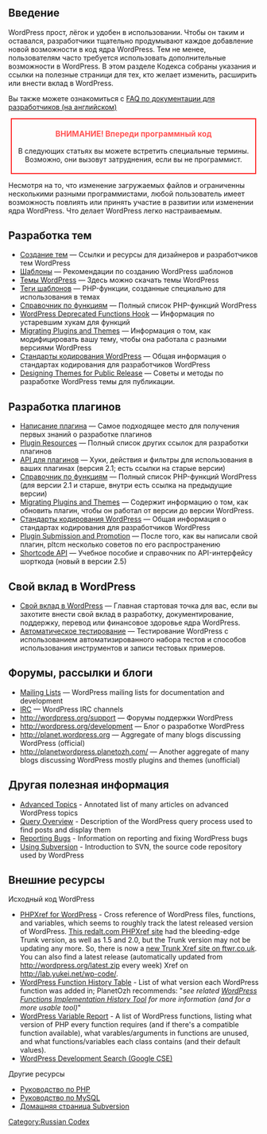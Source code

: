 {{Languages|
{{en|Developer Documentation}}
{{es|Developer Documentation}}
{{it|Documentazione per sviluppatori}}
{{ko|Developer Documentation}}
{{ru|Документация для разработчика}}
{{zh-tw|開發文件}}
}}

{{ru:Stub}}

== Введение ==
WordPress прост, лёгок и удобен в использовании. Чтобы он таким и оставался, разработчики тщательно продумывают каждое добавление новой возможности в код ядра WordPress.  Тем не менее, пользователям часто требуется использовать дополнительные возможности в WordPress.  В этом разделе Кодекса собраны указания и ссылки на полезные страници для тех, кто желает изменить, расширить или внести вклад в WordPress.

Вы также можете ознакомиться с [[FAQ Developer Documentation |FAQ по документации для разработчиков (на английском)]]

<div style="clear: both;"></div>

<div style="margin:5px; padding:5px; border:2px solid #F22; text-align:center;">
<div style="color:#F55; font-size:110%; font-weight:bold;">ВНИМАНИЕ! Впереди программный код</div>
В следующих статьях вы можете встретить специальные термины. Возможно, они вызовут затруднения, если вы не программист.</div>

Несмотря на то, что изменение загружаемых файлов и ограниченны несколькими разными программистами, любой пользователь имеет возможность повлиять или принять участие в развитии или изменении ядра WordPress. Что делает WordPress легко настраиваемым.

== Разработка тем ==

* [[Создание тем]] — Ссылки и ресурсы для дизайнеров и разработчиков тем WordPress
* [[Templates|Шаблоны]] — Рекомендации по созданию WordPress шаблонов
* [http://wordpress.org/themes Темы WordPress] — Здесь можно скачать темы WordPress
* [[Теги шаблонов]] — PHP-функции, созданные специально для использования в темах
* [[Справочник по функциям]] — Полный список PHP-функций WordPress
* [[WordPress Deprecated Functions Hook]] — Информация по устаревшим хукам для функций
* [[Migrating Plugins and Themes]] — Информация о том, как модифицировать вашу тему, чтобы она работала с разными версиями WordPress
* [[Стандарты кодирования WordPress]] — Общая информация о стандартах кодирования для разработчиков WordPress
* [[Designing Themes for Public Release]] — Советы и методы по разработке WordPress темы для публикации.

== Разработка плагинов ==

* [[Написание плагина]] — Самое подходящее место для получения первых знаний о разработке плагинов
* [[Plugin Resources]] — Полный список других ссылок для разработки плагинов
* [[Plugin API|API для плагинов]] — Хуки, действия и фильтры для использования в ваших плагинах (версия 2.1; есть ссылки на старые версии)
* [[Справочник по функциям]] — Полный список PHP-функций WordPress (для версии 2.1 и старше, внутри есть ссылка на предыдущие версии)
* [[Migrating Plugins and Themes]] — Содержит информацию о том, как обновить плагин, чтобы он работал от версии до версии WordPress.
* [[Стандарты кодирования WordPress]] — Общая информация о стандартах кодирования для разработчиков WordPress
* [[Plugin Submission and Promotion]] — После того, как вы написали свой плагин, pltcm несколько советов по его распространению
* [[Shortcode API]] — Учебное пособие и справочник по API-интерфейсу шорткода (новый в версии 2.5)

== Свой вклад в WordPress ==

* [[Contributing to WordPress|Свой вклад в WordPress]] — Главная стартовая точка для вас, если вы захотите внести свой вклад в разработку, документирование, поддержку, перевод или финансовое здоровье ядра WordPress.
* [[Automated Testing|Автоматическое тестирование]] — Тестирование WordPress с использованием автоматизированного набора тестов и способов использования инструментов и записи тестовых примеров.

== Форумы, рассылки и блоги ==

* [[Mailing Lists]] — WordPress mailing lists for documentation and development
* [[IRC]] — WordPress IRC channels
* http://wordpress.org/support — Форумы поддержки WordPress
* http://wordpress.org/development — Блог о разработке WordPress 
* http://planet.wordpress.org — Aggregate of many blogs discussing WordPress (official)
* http://planetwordpress.planetozh.com/ — Another aggregate of many blogs discussing WordPress mostly plugins and themes (unofficial)

== Другая полезная информация ==

* [[Advanced Topics]] - Annotated list of many articles on advanced WordPress topics
* [[Query Overview]] - Description of the WordPress query process used to find posts and display them
* [[Reporting Bugs]] - Information on reporting and fixing WordPress bugs
* [[Using Subversion]] - Introduction to SVN, the source code repository used by WordPress

== Внешние ресурсы ==

Исходный код WordPress
* [http://phpxref.com/xref/wordpress/ PHPXref for WordPress] - Cross reference of WordPress files, functions, and variables, which seems to roughly track the latest released version of WordPress. [http://xref.redalt.com/ This redalt.com PHPXref site] had the bleeding-edge Trunk version, as well as 1.5 and 2.0, but the Trunk version may not be updating any more. So, there is now a [http://sandbox.ftwr.co.uk/wp/ new Trunk Xref site on ftwr.co.uk]. You can also find a latest release (automatically updated from http://wordpress.org/latest.zip every week) Xref on http://lab.yukei.net/wp-code/.
* [http://planetozh.com/projects/wordpress-functions-history/table_light.html WordPress Function History Table] - List of what version each WordPress function was added in; PlanetOzh recommends: "''see related [http://planetozh.com/blog/2007/10/wordpress-functions-implementation-history-tool/ WordPress Functions Implementation History Tool] for more information (and for a more usable tool)''"
* [http://dd32.id.au/wp-2.4-variable-report.html WordPress Variable Report] - A list of WordPress functions, listing what version of PHP every function requires (and if there's a compatible function available), what varables/arguments in functions are unused, and what functions/variables each class contains (and their default values).
* [http://www.google.com/coop/cse?cx=003089488824223329442%3Avwjqws2iu5u   WordPress Development Search (Google CSE)]

Другие ресурсы
* [http://www.php.net/manual/ru/ Руководство по PHP]
* [http://www.mysql.ru/docs/man/ Руководство по MySQL]
* [http://subversion.tigris.org/ Домашняя страница Subversion]

{{ru:toclist}}
[[Category:Russian Codex]]